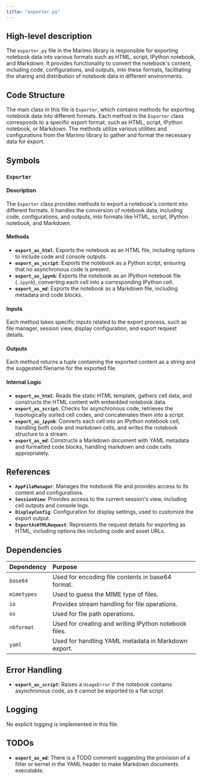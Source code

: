 ```yaml
---
title: "exporter.py"
---
```


## High-level description

The `exporter.py` file in the Marimo library is responsible for exporting notebook data into various formats such as HTML, script, IPython notebook, and Markdown. It provides functionality to convert the notebook's content, including code, configurations, and outputs, into these formats, facilitating the sharing and distribution of notebook data in different environments.

## Code Structure

The main class in this file is `Exporter`, which contains methods for exporting notebook data into different formats. Each method in the `Exporter` class corresponds to a specific export format, such as HTML, script, IPython notebook, or Markdown. The methods utilize various utilities and configurations from the Marimo library to gather and format the necessary data for export.

## Symbols

### `Exporter`
#### Description
The `Exporter` class provides methods to export a notebook's content into different formats. It handles the conversion of notebook data, including code, configurations, and outputs, into formats like HTML, script, IPython notebook, and Markdown.

#### Methods

- **`export_as_html`**: Exports the notebook as an HTML file, including options to include code and console outputs.
- **`export_as_script`**: Exports the notebook as a Python script, ensuring that no asynchronous code is present.
- **`export_as_ipynb`**: Exports the notebook as an IPython notebook file (`.ipynb`), converting each cell into a corresponding IPython cell.
- **`export_as_md`**: Exports the notebook as a Markdown file, including metadata and code blocks.

#### Inputs
Each method takes specific inputs related to the export process, such as file manager, session view, display configuration, and export request details.

#### Outputs
Each method returns a tuple containing the exported content as a string and the suggested filename for the exported file.

#### Internal Logic
- **`export_as_html`**: Reads the static HTML template, gathers cell data, and constructs the HTML content with embedded notebook data.
- **`export_as_script`**: Checks for asynchronous code, retrieves the topologically sorted cell codes, and concatenates them into a script.
- **`export_as_ipynb`**: Converts each cell into an IPython notebook cell, handling both code and markdown cells, and writes the notebook structure to a stream.
- **`export_as_md`**: Constructs a Markdown document with YAML metadata and formatted code blocks, handling markdown and code cells appropriately.

## References

- **`AppFileManager`**: Manages the notebook file and provides access to its content and configurations.
- **`SessionView`**: Provides access to the current session's view, including cell outputs and console logs.
- **`DisplayConfig`**: Configuration for display settings, used to customize the export output.
- **`ExportAsHTMLRequest`**: Represents the request details for exporting as HTML, including options like including code and asset URLs.

## Dependencies

| Dependency | Purpose |
|:-----------|:--------|
| `base64` | Used for encoding file contents in base64 format. |
| `mimetypes` | Used to guess the MIME type of files. |
| `io` | Provides stream handling for file operations. |
| `os` | Used for file path operations. |
| `nbformat` | Used for creating and writing IPython notebook files. |
| `yaml` | Used for handling YAML metadata in Markdown export. |

## Error Handling

- **`export_as_script`**: Raises a `UsageError` if the notebook contains asynchronous code, as it cannot be exported to a flat script.

## Logging

No explicit logging is implemented in this file.

## TODOs

- **`export_as_md`**: There is a TODO comment suggesting the provision of a filter or kernel in the YAML header to make Markdown documents executable.